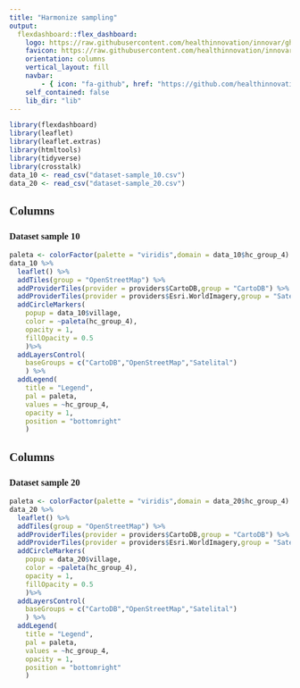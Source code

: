 ```yaml
---
title: "Harmonize sampling"
output: 
  flexdashboard::flex_dashboard:
    logo: https://raw.githubusercontent.com/healthinnovation/innovar/gh-pages/apple-touch-icon-120x120.png
    favicon: https://raw.githubusercontent.com/healthinnovation/innovar/gh-pages/favicon.ico
    orientation: columns
    vertical_layout: fill
    navbar:
        - { icon: "fa-github", href: "https://github.com/healthinnovation", align: right}
    self_contained: false
    lib_dir: "lib"
---
```


<style>
@import url('https://fonts.googleapis.com/css2?family=Roboto+Slab&display=swap');
body{
    font-family: 'Roboto Slab', serif;
}

.navbar{
    padding-left: 28px;
}

.navbar-logo {
    margin-top: 3px;
    width: 45px;
    position: fixed;
    left: 0px;
    margin-bottom: 3px;
}

.navbar-inverse {
    background-color: #070807;
    border-color: #070807;
}
.navbar-inverse .navbar-brand {
    color: #ffffff;
}
.navbar-inverse .navbar-nav>.active>a, .navbar-inverse .navbar-nav>.active>a:hover, .navbar-inverse .navbar-nav>.active>a:focus {
    color: #ffffff;
    background-color: #ffffff2e;
}
.navbar-inverse .navbar-nav>li>a {
    color: #ffffff;
}
.navbar-inverse .navbar-brand:hover, .navbar-inverse .navbar-brand:focus {
    color: #ffffff;
    background-color: #ffffff00;
}
</style>

```r
library(flexdashboard)
library(leaflet)
library(leaflet.extras)
library(htmltools)
library(tidyverse)
library(crosstalk)
data_10 <- read_csv("dataset-sample_10.csv")
data_20 <- read_csv("dataset-sample_20.csv")
```

Columns {data-width=500}
-----------------------------------------------------------------------

### Dataset sample 10 <i class="fa fa-map" aria-hidden="true"></i>

```r

paleta <- colorFactor(palette = "viridis",domain = data_10$hc_group_4)
data_10 %>% 
  leaflet() %>% 
  addTiles(group = "OpenStreetMap") %>% 
  addProviderTiles(provider = providers$CartoDB,group = "CartoDB") %>%
  addProviderTiles(provider = providers$Esri.WorldImagery,group = "Satelital") %>% 
  addCircleMarkers(
    popup = data_10$village,
    color = ~paleta(hc_group_4),
    opacity = 1,
    fillOpacity = 0.5
    )%>% 
  addLayersControl(
    baseGroups = c("CartoDB","OpenStreetMap","Satelital")
    ) %>% 
  addLegend(
    title = "Legend",
    pal = paleta,
    values = ~hc_group_4,
    opacity = 1,
    position = "bottomright"
    )

```


Columns {data-width=500}
-----------------------------------------------------------------------

### Dataset sample 20 <i class="fa fa-map" aria-hidden="true"></i>

```r
paleta <- colorFactor(palette = "viridis",domain = data_20$hc_group_4)
data_20 %>% 
  leaflet() %>% 
  addTiles(group = "OpenStreetMap") %>% 
  addProviderTiles(provider = providers$CartoDB,group = "CartoDB") %>%
  addProviderTiles(provider = providers$Esri.WorldImagery,group = "Satelital") %>% 
  addCircleMarkers(
    popup = data_20$village,
    color = ~paleta(hc_group_4),
    opacity = 1,
    fillOpacity = 0.5
    )%>% 
  addLayersControl(
    baseGroups = c("CartoDB","OpenStreetMap","Satelital")
    ) %>% 
  addLegend(
    title = "Legend",
    pal = paleta,
    values = ~hc_group_4,
    opacity = 1,
    position = "bottomright"
    )

```

